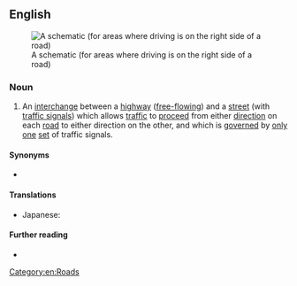 ==English==
[[File:Spui-schematic.svg|thumb|A schematic (for areas where driving is on the right side of a road)]]

===Noun===
{{en-noun}}

# An [[interchange]] between a [[highway]] ([[free-flowing]]) and a [[street]] (with [[traffic signal]]s) which allows [[traffic]] to [[proceed]] from either [[direction]] on each [[road]] to either direction on the other, and which is [[govern]]ed by [[only]] [[one]] [[set]] of traffic signals.

====Synonyms====
* {{l|en|SPUI}} {{qualifier|abbreviation}}

====Translations====
{{trans-top|An interchange with one intersection, between a [[limited-access highway]] and a [[street]]}}
* Japanese: {{t|ja|一点都市型インターチェンジ|tr=いってんとしがたいんたちぇえん, itten toshi-gata intāchenji}}
{{trans-bottom}}

====Further reading====
* {{pedia}}

[[Category:en:Roads]]
